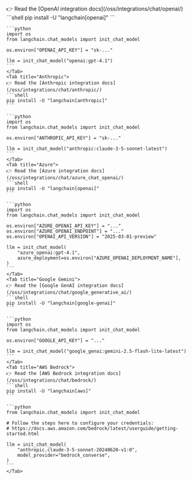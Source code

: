 <Tabs>
    <Tab title="OpenAI">
    👉 Read the [OpenAI integration docs](/oss/integrations/chat/openai/)
    ```shell
    pip install -U "langchain[openai]"
    ```

    ```python
    import os
    from langchain.chat_models import init_chat_model

    os.environ["OPENAI_API_KEY"] = "sk-..."

    llm = init_chat_model("openai:gpt-4.1")
    ```
    </Tab>
    <Tab title="Anthropic">
    👉 Read the [Anthropic integration docs](/oss/integrations/chat/anthropic/)
    ```shell
    pip install -U "langchain[anthropic]"
    ```

    ```python
    import os
    from langchain.chat_models import init_chat_model

    os.environ["ANTHROPIC_API_KEY"] = "sk-..."

    llm = init_chat_model("anthropic:claude-3-5-sonnet-latest")
    ```
    </Tab>
    <Tab title="Azure">
    👉 Read the [Azure integration docs](/oss/integrations/chat/azure_chat_openai/)
    ```shell
    pip install -U "langchain[openai]"
    ```

    ```python
    import os
    from langchain.chat_models import init_chat_model

    os.environ["AZURE_OPENAI_API_KEY"] = "..."
    os.environ["AZURE_OPENAI_ENDPOINT"] = "..."
    os.environ["OPENAI_API_VERSION"] = "2025-03-01-preview"

    llm = init_chat_model(
        "azure_openai:gpt-4.1",
        azure_deployment=os.environ["AZURE_OPENAI_DEPLOYMENT_NAME"],
    )
    ```
    </Tab>
    <Tab title="Google Gemini">
    👉 Read the [Google GenAI integration docs](/oss/integrations/chat/google_generative_ai/)
    ```shell
    pip install -U "langchain[google-genai]"
    ```

    ```python
    import os
    from langchain.chat_models import init_chat_model

    os.environ["GOOGLE_API_KEY"] = "..."

    llm = init_chat_model("google_genai:gemini-2.5-flash-lite-latest")
    ```
    </Tab>
    <Tab title="AWS Bedrock">
    👉 Read the [AWS Bedrock integration docs](/oss/integrations/chat/bedrock/)
    ```shell
    pip install -U "langchain[aws]"
    ```

    ```python
    from langchain.chat_models import init_chat_model

    # Follow the steps here to configure your credentials:
    # https://docs.aws.amazon.com/bedrock/latest/userguide/getting-started.html

    llm = init_chat_model(
        "anthropic.claude-3-5-sonnet-20240620-v1:0",
        model_provider="bedrock_converse",
    )
    ```
    </Tab>
</Tabs>
